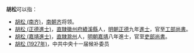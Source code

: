 '''胡松'''可以指：
* [[胡松_(南齐)|胡松 (南齐)]]，[[南朝齐|南朝齐]]将领。
* [[胡松_(正德進士)|胡松 (正德進士)]]，[[南直隸|直隸]][[徽州府|徽州府]][[績溪縣|績溪縣]]人，[[明朝|明朝]][[正德_(明朝)|正德]]九年[[進士|進士]]，官至[[明朝工部尚書|工部尚書]]。
* [[胡松_(嘉靖進士)|胡松 (嘉靖進士)]]，[[南直隸|直隸]][[滁州|滁州]]人，[[明朝|明朝]][[嘉靖|嘉靖]]八年進士，官至[[明朝吏部尚書|吏部尚書]]。
* [[胡松_(1927年)|胡松 (1927年)]]，中共中央十一届候补委员

{{disambig|cat=二字胡姓人名消歧義|song}}